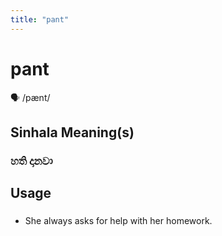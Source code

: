 ```yaml
---
title: "pant"
---
```


# pant

🗣️ /pænt/

## Sinhala Meaning(s)

### හති දානවා

## Usage

### 

- She always asks for help with her homework.

